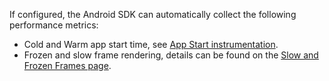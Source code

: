 If configured, the Android SDK can automatically collect the following performance metrics:

* Cold and Warm app start time, see [App Start instrumentation](/platforms/android/performance/instrumentation/automatic-instrumentation/#app-start-instrumentation).
* Frozen and slow frame rendering, details can be found on the [Slow and Frozen Frames page](/platforms/android/performance/instrumentation/automatic-instrumentation/#slow-and-frozen-frames).
